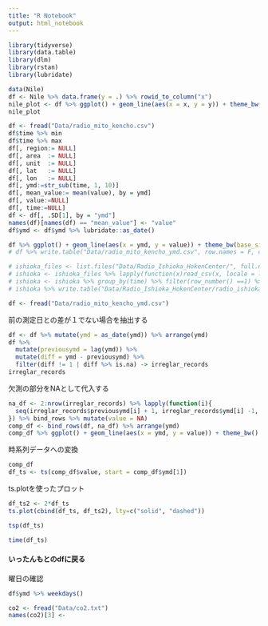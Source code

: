 ```yaml
---
title: "R Notebook"
output: html_notebook
---
```


```r
library(tidyverse)
library(data.table)
library(dlm)
library(rstan)
library(lubridate)
```


```r
data(Nile)
df <- Nile %>% data.frame(y = .) %>% rowid_to_column("x")
nile_plot <- df %>% ggplot() + geom_line(aes(x = x, y = y)) + theme_bw(base_family = "Times", base_size = 16)
nile_plot
```

```r
df <- fread("Data/radio_mito_kencho.csv")
df$time %>% min
df$time %>% max
df[, region:= NULL]
df[, area  := NULL]
df[, unit  := NULL]
df[, lat   := NULL]
df[, lon   := NULL] 
df[, ymd:=str_sub(time, 1, 10)]
df[, mean_value:= mean(value), by = ymd]
df[, value:=NULL]
df[, time:=NULL]
df <- df[, .SD[1], by = "ymd"]
names(df)[names(df) == "mean_value"] <- "value"
df$ymd <- df$ymd %>% lubridate::as_date()

df %>% ggplot() + geom_line(aes(x = ymd, y = value)) + theme_bw(base_size = 16, base_family = "Times")
# df %>% write.table("Data/radio_mito_kencho_ymd.csv", row.names = F, col.names = T, sep = ",", quote = F)
```

```r
# ishioka_files <- list.files("Data/Radio_Ishioka_HokenCenter/", full.names = T)
# ishioka <- ishioka_files %>% lapply(function(x)read_csv(x, locale = locale(encoding = "CP932"), col_names = names(df))[, 1:7]) %>% bind_rows
# ishioka <- ishioka %>% group_by(time) %>% filter(row_number() ==1) %>% ungroup %>% arrange(time) 
# ishioka %>% write.table("Data/Radio_Ishioka_HokenCenter/radio_ishioka_hoken.csv", col.names = T, row.names = F, sep = ",", fileEncoding = "UTF-8", quote = F)
```

```r
df <- fread("Data/radio_mito_kencho_ymd.csv")
```

前の測定日との差が１でない場合を抽出する
```r
df <- df %>% mutate(ymd = as_date(ymd)) %>% arrange(ymd)
df %>% 
  mutate(previousymd = lag(ymd)) %>% 
  mutate(diff = ymd - previousymd) %>% 
  filter(diff != 1 | diff %>% is.na) -> irreglar_records
irreglar_records
```
欠測の部分をNAとして代入する
```r
na_df <- 2:nrow(irreglar_records) %>% lapply(function(i){
  seq(irreglar_records$previousymd[i] + 1, irreglar_records$ymd[i] -1, 1) %>% data.frame(ymd = .)
}) %>% bind_rows %>% mutate(value = NA)
comp_df <- bind_rows(df, na_df) %>% arrange(ymd)
comp_df %>% ggplot() + geom_line(aes(x = ymd, y = value)) + theme_bw()

```

時系列データへの変換
```r
comp_df
df_ts <- ts(comp_df$value, start = comp_df$ymd[1])

```

ts.plotを使ったプロット
```r
df_ts2 <- 2*df_ts
ts.plot(cbind(df_ts, df_ts2), lty=c("solid", "dashed"))
```

```r
tsp(df_ts)
```

```r
time(df_ts)
```
#### いったんもとのdfに戻る
曜日の確認
```r
df$ymd %>% weekdays()
```

```r
co2 <- fread("Data/co2.txt")
names(co2)[3] <- 
```

```r

```

```r

```

```r

```

```r

```

```r

```

```r

```

```r

```

```r

```

```r

```

```r

```

```r

```

```r

```

